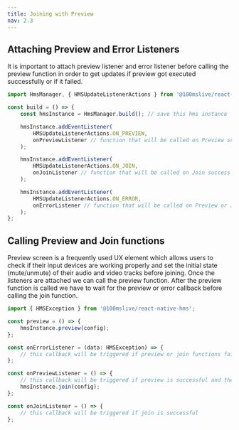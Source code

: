 ```yaml
---
title: Joining with Preview
nav: 2.3
---
```


## Attaching Preview and Error Listeners

It is important to attach preview listener and error listener before calling the preview
function in order to get updates if preview got executed successfully or if it failed.

```js section=AttachingPreview sectionIndex=1
import HmsManager, { HMSUpdateListenerActions } from '@100mslive/react-native-hms';

const build = () => {
    const hmsInstance = HmsManager.build(); // save this hms instance

    hmsInstance.addEventListener(
        HMSUpdateListenerActions.ON_PREVIEW,
        onPreviewListener // function that will be called on Preview success
    );

    hmsInstance.addEventListener(
        HMSUpdateListenerActions.ON_JOIN,
        onJoinListener // function that will be called on Join success
    );

    hmsInstance.addEventListener(
        HMSUpdateListenerActions.ON_ERROR,
        onErrorListener // function that will be called on Preview or Join failure
    );
};
```

## Calling Preview and Join functions

Preview screen is a frequently used UX element which allows users to check if their input devices are working properly and set the initial state
(mute/unmute) of their audio and video tracks before joining. Once the listeners are attached we can call the preview function. After the preview
function is called we have to wait for the preview or error callback before calling the join function.

```js section=CallingPreview sectionIndex=1
import { HMSException } from '@100mslive/react-native-hms';

const preview = () => {
    hmsInstance.preview(config);
};

const onErrorListener = (data: HMSException) => {
    // this callback will be triggered if preview or join functions fails
};

const onPreviewListener = () => {
    // this callback will be triggered if preview is successful and then only we should call join
    hmsInstance.join(config);
};

const onJoinListener = () => {
    // this callback will be triggered if join is successful
};
```
